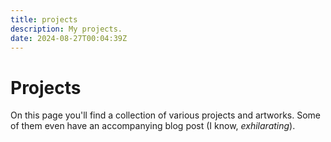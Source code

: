 ```yaml
---
title: projects
description: My projects.
date: 2024-08-27T00:04:39Z
---
```


# Projects

On this page you'll find a collection of various projects and artworks. Some of them even have an accompanying blog post (I know, *exhilarating*).
